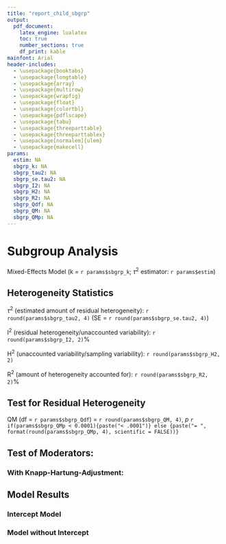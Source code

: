 ```yaml
---
title: "report_child_sbgrp"
output:
  pdf_document:
    latex_engine: lualatex
    toc: true
    number_sections: true
    df_print: kable
mainfont: Arial
header-includes:
  - \usepackage{booktabs}
  - \usepackage{longtable}
  - \usepackage{array}
  - \usepackage{multirow}
  - \usepackage{wrapfig}
  - \usepackage{float}
  - \usepackage{colortbl}
  - \usepackage{pdflscape}
  - \usepackage{tabu}
  - \usepackage{threeparttable}
  - \usepackage{threeparttablex}
  - \usepackage[normalem]{ulem}
  - \usepackage{makecell}
params:
  estim: NA
  sbgrp_k: NA
  sbgrp_tau2: NA
  sbgrp_se.tau2: NA
  sbgrp_I2: NA
  sbgrp_H2: NA
  sbgrp_R2: NA
  sbgrp_Qdf: NA
  sbgrp_QM: NA
  sbgrp_QMp: NA
---
```


# Subgroup Analysis

Mixed-Effects Model (k = `r params$sbgrp_k`; $\tau$^2^ estimator: `r params$estim`)

## Heterogeneity Statistics

$\tau$^2^ (estimated amount of residual heterogeneity): `r round(params$sbgrp_tau2, 4)` (SE = `r round(params$sbgrp_se.tau2, 4)`)

I^2^ (residual heterogeneity/unaccounted variability): `r round(params$sbgrp_I2, 2)`%

H^2^ (unaccounted variability/sampling variability): `r round(params$sbgrp_H2, 2)`

R^2^ (amount of heterogeneity accounted for): `r round(params$sbgrp_R2, 2)`%

## Test for Residual Heterogeneity

QM (df = `r params$sbgrp_Qdf`) = `r round(params$sbgrp_QM, 4)`, _p_ `r if(params$sbgrp_QMp < 0.0001){paste("< .0001")} else {paste("= ", format(round(params$sbgrp_QMp, 4), scientific = FALSE))}`
       

## Test of Moderators: 

### With Knapp-Hartung-Adjustment: 

## Model Results 
### Intercept Model
### Model without Intercept

